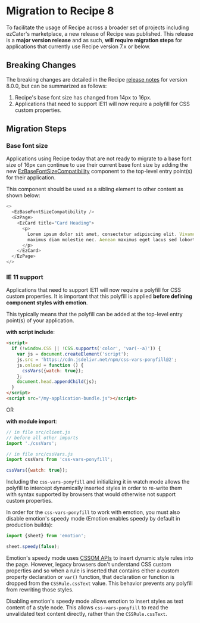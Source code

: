 
<Meta title="Guides/Migration/v8" />
<TableOfContents />

# Migration to Recipe 8

To facilitate the usage of Recipe across a broader set of projects including ezCater's marketplace, a new release of Recipe was published. This release is a **major version release** and as such, **will require migration steps** for applications that currently use Recipe version 7.x or below.

## Breaking Changes

The breaking changes are detailed in the Recipe [release notes](?path=/docs/guides-changelog--docs) for version 8.0.0, but can be summarized as follows:

1. Recipe's base font size has changed from 14px to 16px.
2. Applications that need to support IE11 will now require a polyfill for CSS custom properties.

## Migration Steps

### Base font size

Applications using Recipe today that are not ready to migrate to a base font size of 16px can continue to use their current base font size by adding the new [EzBaseFontSizeCompatibility](?path=/docs/typography-ezbasefontsizecompatibility--docs#ezbasefontsizecompatibility) component to the top-level entry point(s) for their application.

This component should be used as a sibling element to other content as shown below:

```js
<>
  <EzBaseFontSizeCompatibility />
  <EzPage>
    <EzCard title="Card Heading">
      <p>
        Lorem ipsum dolor sit amet, consectetur adipiscing elit. Vivamus ultrices finibus purus, in
        maximus diam molestie nec. Aenean maximus eget lacus sed lobortis.
      </p>
    </EzCard>
  </EzPage>
</>
```

### IE 11 support

Applications that need to support IE11 will now require a polyfill for CSS custom properties. It is important that this polyfill is applied **before defining component styles with emotion**.

This typically means that the polyfill can be added at the top-level entry point(s) of your application.

**with script include**:

```html
<script>
  if (!window.CSS || !CSS.supports('color', 'var(--a)')) {
    var js = document.createElement('script');
    js.src = 'https://cdn.jsdelivr.net/npm/css-vars-ponyfill@2';
    js.onload = function () {
      cssVars({watch: true});
    };
    document.head.appendChild(js);
  }
</script>
<script src="/my-application-bundle.js"></script>
```

OR

**with module import**:

```js
// in file src/client.js
// before all other imports
import './cssVars';

// in file src/cssVars.js
import cssVars from 'css-vars-ponyfill';

cssVars({watch: true});
```

Including the `css-vars-ponyfill` and initializing it in watch mode allows the polyfill to intercept dynamically inserted styles in order to re-write them with syntax supported by browsers that would otherwise not support custom properties.

In order for the `css-vars-ponyfill` to work with emotion, you must also disable emotion's speedy mode (Emotion enables speedy by default in production builds):

```js
import {sheet} from 'emotion';

sheet.speedy(false);
```

Emotion's speedy mode uses [CSSOM APIs](https://developer.mozilla.org/en-US/docs/Web/API/CSS_Object_Model) to insert dynamic style rules into the page. However, legacy browsers don't understand CSS custom properties and so when a rule is inserted that contains either a custom property declaration or `var()` function, that declaration or function is dropped from the `CSSRule.cssText` value. This behavior prevents any polyfill from rewriting those styles.

Disabling emotion's speedy mode allows emotion to insert styles as text content of a style node. This allows `css-vars-ponyfill` to read the unvalidated text content directly, rather than the `CSSRule.cssText`.
